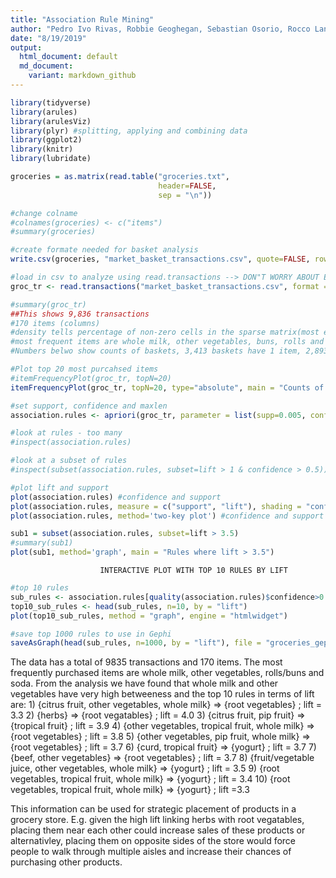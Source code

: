 ```yaml
---
title: "Association Rule Mining"
author: "Pedro Ivo Rivas, Robbie Geoghegan, Sebastian Osorio, Rocco Lange"
date: "8/19/2019"
output:
  html_document: default
  md_document: 
    variant: markdown_github
---
```


```r
library(tidyverse)
library(arules) 
library(arulesViz)
library(plyr) #splitting, applying and combining data
library(ggplot2)
library(knitr)
library(lubridate)
```


```r
groceries = as.matrix(read.table("groceries.txt",
                                 header=FALSE,
                                 sep = "\n"))
```

```r
#change colname
#colnames(groceries) <- c("items")
#summary(groceries)

```

```r
#create formate needed for basket analysis
write.csv(groceries, "market_basket_transactions.csv", quote=FALSE, row.names=FALSE)
```

```r
#load in csv to analyze using read.transactions --> DON"T WORRY ABOUT ERROR MESSAGES
groc_tr <- read.transactions("market_basket_transactions.csv", format = "basket", sep = ",")
```

```r
#summary(groc_tr)
##This shows 9,836 transactions
#170 items (columns)
#density tells percentage of non-zero cells in the sparse matrix(most elements are zero). It is the total number of items that are purchases divided by the possible number of items in that matrix
#most frequent items are whole milk, other vegetables, buns, rolls and soda
#Numbers belwo show counts of baskets, 3,413 baskets have 1 item, 2,893 basekets have 2 items etc.
```

```r
#Plot top 20 most purcahsed items
#itemFrequencyPlot(groc_tr, topN=20)
itemFrequencyPlot(groc_tr, topN=20, type="absolute", main = "Counts of 20 most common products")
```

```r
#set support, confidence and maxlen
association.rules <- apriori(groc_tr, parameter = list(supp=0.005, conf=0.1, maxlen=5))
```
```r
#look at rules - too many
#inspect(association.rules)
```
```r
#look at a subset of rules
#inspect(subset(association.rules, subset=lift > 1 & confidence > 0.5))
```
```r
#plot lift and support
plot(association.rules) #confidence and support
plot(association.rules, measure = c("support", "lift"), shading = "confidence") #lift and support
plot(association.rules, method='two-key plot') #confidence and support based on order #
```

```r
sub1 = subset(association.rules, subset=lift > 3.5)
#summary(sub1)
plot(sub1, method='graph', main = "Rules where lift > 3.5")
```

                        INTERACTIVE PLOT WITH TOP 10 RULES BY LIFT

```r
#top 10 rules
sub_rules <- association.rules[quality(association.rules)$confidence>0.4] 
top10_sub_rules <- head(sub_rules, n=10, by = "lift")
plot(top10_sub_rules, method = "graph", engine = "htmlwidget")
```

```r
#save top 1000 rules to use in Gephi
saveAsGraph(head(sub_rules, n=1000, by = "lift"), file = "groceries_gephi.graphml")
```

The data has a total of 9835 transactions and 170 items. The most frequently purchased items are whole milk, other vegetables, rolls/buns and soda. From the analysis we have found that whole milk and other vegetables have very high betweeness and the top 10 rules in terms of lift are:
1) {citrus fruit, other vegetables, whole milk} => {root vegetables} ; lift = 3.3
2) {herbs} => {root vegatables} ; lift = 4.0
3) {citrus fruit, pip fruit} => {tropical fruit} ; lift = 3.9
4) {other vegetables, tropical fruit, whole milk} => {root vegetables} ; lift = 3.8
5) {other vegetables, pip fruit, whole milk} => {root vegetables} ; lift = 3.7
6) {curd, tropical fruit} => {yogurt} ; lift = 3.7
7) {beef,  other vegetables} => {root vegetables} ; lift = 3.7
8) {fruit/vegetable juice, other vegetables, whole milk} => {yogurt} ; lift = 3.5
9) {root vegetables, tropical fruit, whole milk} => {yogurt} ; lift = 3.4
10) {root vegetables, tropical fruit, whole milk} => {yogurt} ; lift =3.3

This information can be used for strategic placement of products in a grocery store. E.g. given the high lift linking herbs with root vegatables, placing them near each other could increase sales of these products or alternativley, placing them on opposite sides of the store would force people to walk through multiple aisles and increase their chances of purchasing other products.
